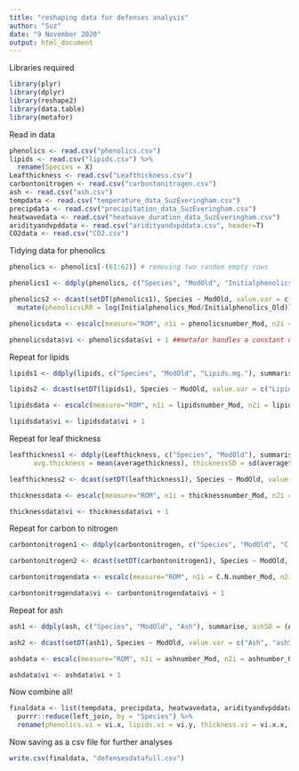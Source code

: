 ---
title: "reshaping data for defenses analysis"
author: "Suz"
date: "9 November 2020"
output: html_document
---

Libraries required

```{r}
library(plyr)
library(dplyr)
library(reshape2)
library(data.table)
library(metafor)
```

Read in data
```{r}
phenolics <- read.csv("phenolics.csv")
lipids <- read.csv("lipids.csv") %>%
  rename(Species = X)
Leafthickness <- read.csv("Leafthickness.csv")
carbontonitrogen <- read.csv("carbontonitrogen.csv")
ash <- read.csv("ash.csv")
tempdata <- read.csv("temperature_data_SuzEveringham.csv")
precipdata <- read.csv("precipitation_data_SuzEveringham.csv")
heatwavedata <- read.csv("heatwave_duration_data_SuzEveringham.csv")
aridityandvpddata <- read.csv("aridityandvpddata.csv", header=T)
CO2data <- read.csv("CO2.csv")
```

Tidying data for phenolics

```{r}
phenolics <- phenolics[-(61:62)] # removing two random empty rows 

phenolics1 <- ddply(phenolics, c("Species", "ModOld", "Initialphenolics"), summarise, PhenolicsSD = (Initialphenolics)*0, phenolicsnumber = dplyr::n()) #just trying to do a trick to make SD = 0 to work in metafor,               otherwise doing SD normally gives NAs

phenolics2 <- dcast(setDT(phenolics1), Species ~ ModOld, value.var = c("Initialphenolics", "PhenolicsSD", "phenolicsnumber")) %>%
  mutate(phenolicsLRR = log(Initialphenolics_Mod/Initialphenolics_Old))

phenolicsdata <- escalc(measure="ROM", n1i = phenolicsnumber_Mod, n2i = phenolicsnumber_Old, m1i = Initialphenolics_Mod, m2i = Initialphenolics_Old, sd1i = PhenolicsSD_Mod, sd2i = PhenolicsSD_Old, data = phenolics2)

phenolicsdata$vi <- phenolicsdata$vi + 1 ##metafor handles a constant number of 1 for variance                                    #but wont really handle a constant variance of 0
```

Repeat for lipids

```{r}
lipids1 <- ddply(lipids, c("Species", "ModOld", "Lipids.mg."), summarise, lipidsSD = (Lipids.mg.)*0, lipidsnumber = dplyr::n())

lipids2 <- dcast(setDT(lipids1), Species ~ ModOld, value.var = c("Lipids.mg.", "lipidsSD", "lipidsnumber")) %>% mutate(lipidsLRR = log(Lipids.mg._Mod/Lipids.mg._Old))

lipidsdata <- escalc(measure="ROM", n1i = lipidsnumber_Mod, n2i = lipidsnumber_Old, m1i = Lipids.mg._Mod, m2i = Lipids.mg._Old, sd1i = lipidsSD_Mod, sd2i = lipidsSD_Old, data = lipids2)

lipidsdata$vi <- lipidsdata$vi + 1
```

Repeat for leaf thickness

```{r}
leafthickness1 <- ddply(Leafthickness, c("Species", "ModOld"), summarise,  
      avg.thickness = mean(averagethickness), thicknessSD = sd(averagethickness), thicknessnumber = dplyr::n()) #thickness uses multiple data points for each species (therefore this data cleaning method uses the old way - see Everingham et al. 2020, Ecology)

leafthickness2 <- dcast(setDT(leafthickness1), Species ~ ModOld, value.var = c("avg.thickness", "thicknessSD", "thicknessnumber")) %>% mutate(thicknessLRR = log(avg.thickness_Mod/avg.thickness_Old))

thicknessdata <- escalc(measure="ROM", n1i = thicknessnumber_Mod, n2i = thicknessnumber_Old, m1i = avg.thickness_Mod, m2i = avg.thickness_Old, sd1i = thicknessSD_Mod, sd2i = thicknessSD_Old, data = leafthickness2)

thicknessdata$vi <- thicknessdata$vi + 1
```

Repeat for carbon to nitrogen

```{r}
carbontonitrogen1 <- ddply(carbontonitrogen, c("Species", "ModOld", "C.N"), summarise, C.N.SD = (C.N)*0, C.N.number = dplyr::n())

carbontonitrogen2 <- dcast(setDT(carbontonitrogen1), Species ~ ModOld, value.var = c("C.N", "C.N.SD", "C.N.number")) %>% mutate(C.N.LRR = log(C.N_Mod/C.N_Old))

carbontonitrogendata <- escalc(measure="ROM", n1i = C.N.number_Mod, n2i = C.N.number_Old, m1i = C.N_Mod, m2i = C.N_Old, sd1i = C.N.SD_Mod, sd2i = C.N.SD_Old, data = carbontonitrogen2)

carbontonitrogendata$vi <- carbontonitrogendata$vi + 1
```

Repeat for ash

```{r}
ash1 <- ddply(ash, c("Species", "ModOld", "Ash"), summarise, ashSD = (Ash)*0, ashnumber = dplyr::n())

ash2 <- dcast(setDT(ash1), Species ~ ModOld, value.var = c("Ash", "ashSD", "ashnumber")) %>% mutate(ashLRR = log(Ash_Mod/Ash_Old))

ashdata <- escalc(measure="ROM", n1i = ashnumber_Mod, n2i = ashnumber_Old, m1i = Ash_Mod, m2i = Ash_Old, sd1i = ashSD_Mod, sd2i = ashSD_Old, data = ash2)

ashdata$vi <- ashdata$vi + 1
```

Now combine all!

```{r}
finaldata <- list(tempdata, precipdata, heatwavedata, aridityandvpddata, CO2data, phenolicsdata, lipidsdata, thicknessdata, carbontonitrogendata, ashdata) %>%
  purrr::reduce(left_join, by = "Species") %>%
  rename(phenolics.vi = vi.x, lipids.vi = vi.y, thickness.vi = vi.x.x, C.N.vi = vi.y.y, ash.vi = vi)
```

Now saving as a csv file for further analyses

```{r}
write.csv(finaldata, "defensesdatafull.csv")
```

